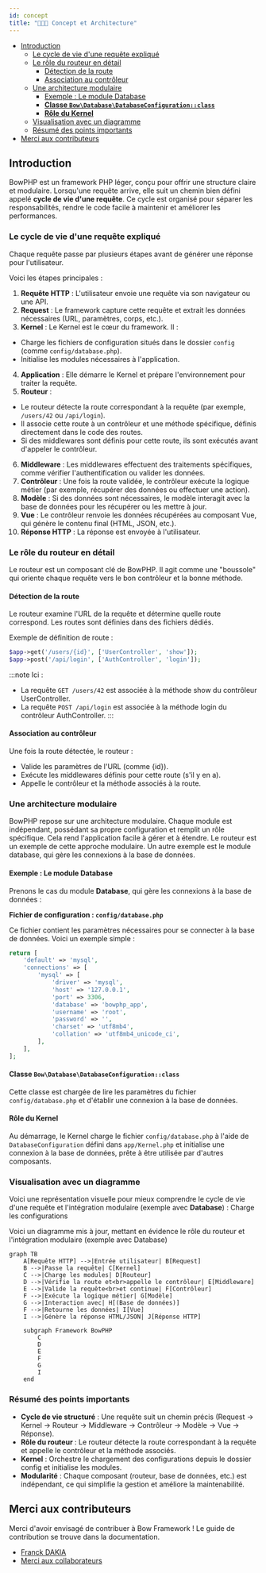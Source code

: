 ```yaml
---
id: concept
title: "👨🏽‍💻 Concept et Architecture"
---
```



- [Introduction](#introduction)
  - [Le cycle de vie d'une requête expliqué](#le-cycle-de-vie-dune-requête-expliqué)
  - [Le rôle du routeur en détail](#le-rôle-du-routeur-en-détail)
    - [Détection de la route](#détection-de-la-route)
    - [Association au contrôleur](#association-au-contrôleur)
  - [Une architecture modulaire](#une-architecture-modulaire)
    - [Exemple : Le module Database](#exemple--le-module-database)
    - [**Classe `Bow\Database\DatabaseConfiguration::class`**](#classe-bowdatabasedatabaseconfigurationclass)
    - [**Rôle du Kernel**](#rôle-du-kernel)
  - [Visualisation avec un diagramme](#visualisation-avec-un-diagramme)
  - [Résumé des points importants](#résumé-des-points-importants)
- [Merci aux contributeurs](#merci-aux-contributeurs)

## Introduction

BowPHP est un framework PHP léger, conçu pour offrir une structure claire et modulaire. Lorsqu'une requête arrive, elle suit un chemin bien défini appelé **cycle de vie d'une requête**. Ce cycle est organisé pour séparer les responsabilités, rendre le code facile à maintenir et améliorer les performances.

### Le cycle de vie d'une requête expliqué

Chaque requête passe par plusieurs étapes avant de générer une réponse pour l'utilisateur.

Voici les étapes principales :

1. **Requête HTTP** : L'utilisateur envoie une requête via son navigateur ou une API.
2. **Request** : Le framework capture cette requête et extrait les données nécessaires (URL, paramètres, corps, etc.).
3. **Kernel** : Le Kernel est le cœur du framework. Il :
  - Charge les fichiers de configuration situés dans le dossier `config` (comme `config/database.php`).
  - Initialise les modules nécessaires à l'application.
4. **Application** : Elle démarre le Kernel et prépare l'environnement pour traiter la requête.
5. **Routeur** :
  - Le routeur détecte la route correspondant à la requête (par exemple, `/users/42` ou `/api/login`).
  - Il associe cette route à un contrôleur et une méthode spécifique, définis directement dans le code des routes.
  - Si des middlewares sont définis pour cette route, ils sont exécutés avant d'appeler le contrôleur.
6. **Middleware** : Les middlewares effectuent des traitements spécifiques, comme vérifier l'authentification ou valider les données.
7. **Contrôleur** : Une fois la route validée, le contrôleur exécute la logique métier (par exemple, récupérer des données ou effectuer une action).
8. **Modèle** : Si des données sont nécessaires, le modèle interagit avec la base de données pour les récupérer ou les mettre à jour.
9. **Vue** : Le contrôleur renvoie les données récupérées au composant Vue, qui génère le contenu final (HTML, JSON, etc.).
10. **Réponse HTTP** : La réponse est envoyée à l'utilisateur.

### Le rôle du routeur en détail

Le routeur est un composant clé de BowPHP. Il agit comme une "boussole" qui oriente chaque requête vers le bon contrôleur et la bonne méthode.

#### Détection de la route

Le routeur examine l'URL de la requête et détermine quelle route correspond. Les routes sont définies dans des fichiers dédiés.

Exemple de définition de route :

```php title="routes/app.php"
$app->get('/users/{id}', ['UserController', 'show']);
$app->post('/api/login', ['AuthController', 'login']);
```

:::note
Ici :
- La requête `GET /users/42` est associée à la méthode show du contrôleur UserController.
- La requête `POST /api/login` est associée à la méthode login du contrôleur AuthController.
:::

#### Association au contrôleur

Une fois la route détectée, le routeur :

- Valide les paramètres de l'URL (comme {id}).
- Exécute les middlewares définis pour cette route (s'il y en a).
- Appelle le contrôleur et la méthode associés à la route.

### Une architecture modulaire

BowPHP repose sur une architecture modulaire. Chaque module est indépendant, possédant sa propre configuration et remplit un rôle spécifique. Cela rend l'application facile à gérer et à étendre. Le routeur est un exemple de cette approche modulaire. Un autre exemple est le module database, qui gère les connexions à la base de données.

#### Exemple : Le module Database

Prenons le cas du module **Database**, qui gère les connexions à la base de données :

**Fichier de configuration : `config/database.php`**

Ce fichier contient les paramètres nécessaires pour se connecter à la base de données. Voici un exemple simple :

```php title="config/database.php"
return [
    'default' => 'mysql',
    'connections' => [
        'mysql' => [
            'driver' => 'mysql',
            'host' => '127.0.0.1',
            'port' => 3306,
            'database' => 'bowphp_app',
            'username' => 'root',
            'password' => '',
            'charset' => 'utf8mb4',
            'collation' => 'utf8mb4_unicode_ci',
        ],
    ],
];
```

#### **Classe `Bow\Database\DatabaseConfiguration::class`**

Cette classe est chargée de lire les paramètres du fichier `config/database.php` et d'établir une connexion à la base de données.

#### **Rôle du Kernel**

Au démarrage, le Kernel charge le fichier `config/database.php` à l'aide de `DatabaseConfiguration` défini dans `app/Kernel.php` et initialise une connexion à la base de données, prête à être utilisée par d'autres composants.

### Visualisation avec un diagramme

Voici une représentation visuelle pour mieux comprendre le cycle de vie d'une requête et l'intégration modulaire (exemple avec **Database**) :
Charge les configurations

Voici un diagramme mis à jour, mettant en évidence le rôle du routeur et l'intégration modulaire (exemple avec Database)

```mermaid
graph TB
    A[Requête HTTP] -->|Entrée utilisateur| B[Request]
    B -->|Passe la requête| C[Kernel]
    C -->|Charge les modules| D[Routeur]
    D -->|Vérifie la route et<br>appelle le contrôleur| E[Middleware]
    E -->|Valide la requête<br>et continue| F[Contrôleur]
    F -->|Exécute la logique métier| G[Modèle]
    G -->|Interaction avec| H[(Base de données)]
    F -->|Retourne les données| I[Vue]
    I -->|Génère la réponse HTML/JSON| J[Réponse HTTP]

    subgraph Framework BowPHP
        C
        D
        E
        F
        G
        I
    end
```

### Résumé des points importants

- **Cycle de vie structuré** : Une requête suit un chemin précis (Request → Kernel → Routeur → Middleware → Contrôleur → Modèle → Vue → Réponse).
- **Rôle du routeur** : Le routeur détecte la route correspondant à la requête et appelle le contrôleur et la méthode associés.
- **Kernel** : Orchestre le chargement des configurations depuis le dossier config et initialise les modules.
- **Modularité** : Chaque composant (routeur, base de données, etc.) est indépendant, ce qui simplifie la gestion et améliore la maintenabilité.

## Merci aux contributeurs

Merci d'avoir envisagé de contribuer à Bow Framework ! Le guide de contribution se trouve dans la documentation.

- [Franck DAKIA](https://github.com/papac)
- [Merci aux collaborateurs](https://github.com/bowphp/app/graphs/contributors)

<BugReportFeature />
<SuggestionFeature />
